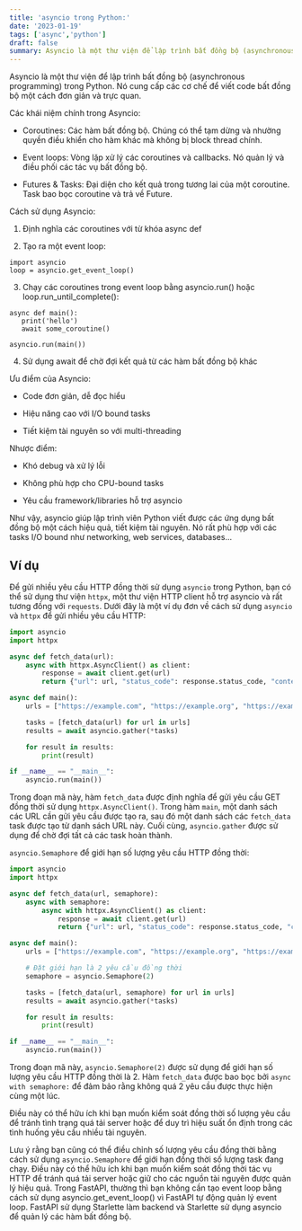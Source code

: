 ```yaml
---
title: 'asyncio trong Python:'
date: '2023-01-19'
tags: ['async','python']
draft: false
summary: Asyncio là một thư viện để lập trình bất đồng bộ (asynchronous programming) trong Python. Nó cung cấp các cơ chế để viết code bất đồng bộ một cách đơn giản và trực quan.
---
```



Asyncio là một thư viện để lập trình bất đồng bộ (asynchronous programming) trong Python. Nó cung cấp các cơ chế để viết code bất đồng bộ một cách đơn giản và trực quan.

Các khái niệm chính trong Asyncio:

- Coroutines: Các hàm bất đồng bộ. Chúng có thể tạm dừng và nhường quyền điều khiển cho hàm khác mà không bị block thread chính.

- Event loops: Vòng lặp xử lý các coroutines và callbacks. Nó quản lý và điều phối các tác vụ bất đồng bộ. 

- Futures & Tasks: Đại diện cho kết quả trong tương lai của một coroutine. Task bao bọc coroutine và trả về Future.

Cách sử dụng Asyncio:

1. Định nghĩa các coroutines với từ khóa async def

2. Tạo ra một event loop:

```
import asyncio
loop = asyncio.get_event_loop()
```

3. Chạy các coroutines trong event loop bằng asyncio.run() hoặc loop.run_until_complete():

```
async def main():
   print('hello')
   await some_coroutine()

asyncio.run(main())
```

4. Sử dụng await để chờ đợi kết quả từ các hàm bất đồng bộ khác

Ưu điểm của Asyncio:

- Code đơn giản, dễ đọc hiểu 

- Hiệu năng cao với I/O bound tasks

- Tiết kiệm tài nguyên so với multi-threading

Nhược điểm:

- Khó debug và xử lý lỗi

- Không phù hợp cho CPU-bound tasks

- Yêu cầu framework/libraries hỗ trợ asyncio

Như vậy, asyncio giúp lập trình viên Python viết được các ứng dụng bất đồng bộ một cách hiệu quả, tiết kiệm tài nguyên. Nó rất phù hợp với các tasks I/O bound như networking, web services, databases...

## Ví dụ 

Để gửi nhiều yêu cầu HTTP đồng thời sử dụng `asyncio` trong Python, bạn có thể sử dụng thư viện `httpx`, một thư viện HTTP client hỗ trợ asyncio và rất tương đồng với `requests`. Dưới đây là một ví dụ đơn về cách sử dụng `asyncio` và `httpx` để gửi nhiều yêu cầu HTTP:

```python
import asyncio
import httpx

async def fetch_data(url):
    async with httpx.AsyncClient() as client:
        response = await client.get(url)
        return {"url": url, "status_code": response.status_code, "content": response.text}

async def main():
    urls = ["https://example.com", "https://example.org", "https://example.net"]

    tasks = [fetch_data(url) for url in urls]
    results = await asyncio.gather(*tasks)

    for result in results:
        print(result)

if __name__ == "__main__":
    asyncio.run(main())
```

Trong đoạn mã này, hàm `fetch_data` được định nghĩa để gửi yêu cầu GET đồng thời sử dụng `httpx.AsyncClient()`. Trong hàm `main`, một danh sách các URL cần gửi yêu cầu được tạo ra, sau đó một danh sách các `fetch_data` task được tạo từ danh sách URL này. Cuối cùng, `asyncio.gather` được sử dụng để chờ đợi tất cả các task hoàn thành.


`asyncio.Semaphore` để giới hạn số lượng yêu cầu HTTP đồng thời:

```python
import asyncio
import httpx

async def fetch_data(url, semaphore):
    async with semaphore:
        async with httpx.AsyncClient() as client:
            response = await client.get(url)
            return {"url": url, "status_code": response.status_code, "content": response.text}

async def main():
    urls = ["https://example.com", "https://example.org", "https://example.net"]

    # Đặt giới hạn là 2 yêu cầu đồng thời
    semaphore = asyncio.Semaphore(2)

    tasks = [fetch_data(url, semaphore) for url in urls]
    results = await asyncio.gather(*tasks)

    for result in results:
        print(result)

if __name__ == "__main__":
    asyncio.run(main())
```

Trong đoạn mã này, `asyncio.Semaphore(2)` được sử dụng để giới hạn số lượng yêu cầu HTTP đồng thời là 2. Hàm `fetch_data` được bao bọc bởi `async with semaphore:` để đảm bảo rằng không quá 2 yêu cầu được thực hiện cùng một lúc.

Điều này có thể hữu ích khi bạn muốn kiểm soát đồng thời số lượng yêu cầu để tránh tình trạng quá tải server hoặc để duy trì hiệu suất ổn định trong các tình huống yêu cầu nhiều tài nguyên.

Lưu ý rằng bạn cũng có thể điều chỉnh số lượng yêu cầu đồng thời bằng cách sử dụng `asyncio.Semaphore` để giới hạn đồng thời số lượng task đang chạy. Điều này có thể hữu ích khi bạn muốn kiểm soát đồng thời tác vụ HTTP để tránh quá tải server hoặc giữ cho các nguồn tài nguyên được quản lý hiệu quả.
Trong FastAPI, thường thì bạn không cần tạo event loop bằng cách sử dụng asyncio.get_event_loop() vì FastAPI tự động quản lý event loop. FastAPI sử dụng Starlette làm backend và Starlette sử dụng asyncio để quản lý các hàm bất đồng bộ.